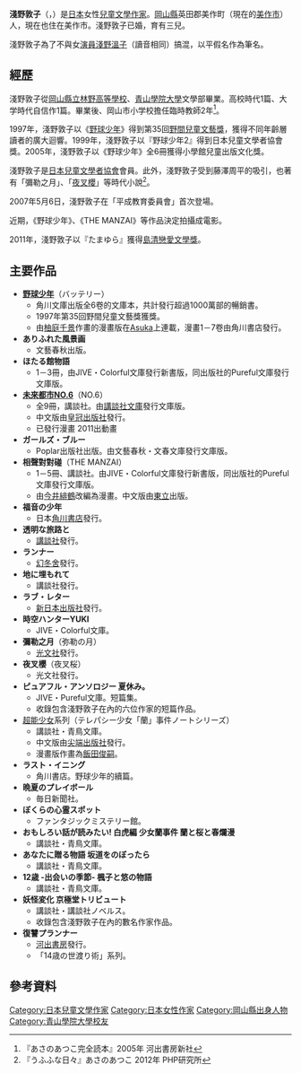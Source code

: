 {{Infobox writer
| name          = あさの あつこ
| romaji        = Asano Atsuko
| pseudonym     = あさの あつこ
| birth_name    = 浅野 敦子
| birth_date    = 
| birth_place   = [[日本|日本]][[岡山縣|岡山縣]]英田郡美作町（現・美作市）
| death_date    = 
| death_place   = 
| occupation    = [[小說家|小說家]]<br />[[兒童文学|兒童文学]]、[[時代小說|時代小說]]作家
| nationality   = 
| period        = 1991年 - 
| genre         = [[兒童文学|兒童文学]]、[[時代小說|時代小說]]
| subject       = 
| movement      = 
| notable_works = 『螢火蟲館物語』<br />『[[野球少年|野球少年]]』
| influences    = [[亞瑟·柯南·道爾|亞瑟·柯南·道爾]]、[[藤澤周平|藤澤周平]]
| awards        = [[野間兒童文藝賞|野間兒童文藝賞]]<br />[[日本兒童文学者協會賞|日本兒童文学者協會賞]]<br />[[小学館兒童出版文化賞|小学館兒童出版文化賞]]
}}{{Japanese|japanese=あさの あつこ|romaji=Asano Atsuko}}
'''淺野敦子'''（{{lang|ja|あさのあつこ}}，{{bd|1954年|9月14日}}）是[[日本|日本]]女性[[兒童文學|兒童文學]][[作家|作家]]。[[岡山縣|岡山縣]]英田郡美作町（現在的[[美作市|美作市]]）人，現在也住在美作市。淺野敦子已婚，育有三兒。

淺野敦子為了不與女[[演員|演員]][[淺野溫子|淺野溫子]]（讀音相同）搞混，以平假名作為筆名。

==經歷==
淺野敦子從[[岡山縣立林野高等學校|岡山縣立林野高等學校]]、[[青山學院大學|青山學院大學]]文學部畢業。高校時代1篇、大学時代自信作1篇。畢業後、岡山市小学校擔任臨時教師2年<ref name="完全読本">『あさのあつこ完全読本』2005年 河出書房新社</ref>。

1997年，淺野敦子以《[[野球少年|野球少年]]》得到第35回[[野間兒童文藝獎|野間兒童文藝獎]]，獲得不同年齡層讀者的廣大迴響。1999年，淺野敦子以『野球少年2』得到日本兒童文學者協會獎。2005年，淺野敦子以《野球少年》全6冊獲得小學館兒童出版文化獎。

淺野敦子是[[日本兒童文學者協會|日本兒童文學者協會]]會員。此外，淺野敦子受到藤澤周平的吸引，也著有「彌勒之月」、「[[夜叉櫻|夜叉櫻]]」等時代小說<ref name="うふふ">『うふふな日々』あさのあつこ 2012年 PHP研究所</ref>。

2007年5月6日，淺野敦子在「平成教育委員會」首次登場。

近期，《野球少年》、《THE MANZAI》等作品決定拍攝成電影。

2011年，淺野敦子以『たまゆら』獲得[[島清戀愛文學獎|島清戀愛文學獎]]。

==主要作品==
*'''[[野球少年|野球少年]]'''（バッテリー）
**角川文庫出版全6卷的文庫本，共計發行超過1000萬部的暢銷書。
**1997年第35回野間兒童文藝獎獲獎。
**由[[柚庭千景|柚庭千景]]作畫的漫畫版在[[Asuka|Asuka]]上連載，漫畫1－7卷由角川書店發行。
*'''ありふれた風景画'''
**文藝春秋出版。
*'''ほたる館物語'''
**1－3冊，由JIVE・Colorful文庫發行新書版，同出版社的Pureful文庫發行文庫版。
*'''[[NO.6|未來都市NO.6]]'''（NO.6）
**全9冊，講談社。由[[講談社文庫|講談社文庫]]發行文庫版。
**中文版由[[皇冠出版社|皇冠出版社]]發行。
**已發行漫畫 2011出動畫
*'''ガールズ・ブルー'''
**Poplar出版社出版。由文藝春秋・文春文庫發行文庫版。
*'''相聲對對碰'''（THE MANZAI）
**1－5冊、講談社。由JIVE・Colorful文庫發行新書版，同出版社的Pureful文庫發行文庫版。
**由[[今井緋鶴|今井緋鶴]]改編為漫畫。中文版由[[東立|東立]]出版。
*'''福音の少年'''
**日本[[角川書店|角川書店]]發行。
*'''透明な旅路と'''
**[[講談社|講談社]]發行。
*'''ランナー'''
**[[幻冬舍|幻冬舍]]發行。
*'''地に埋もれて'''
**講談社發行。
*'''ラブ・レター'''
**[[新日本出版社|新日本出版社]]發行。
*'''時空ハンターYUKI'''
**JIVE・Colorful文庫。
*'''彌勒之月'''（弥勒の月）
**[[光文社|光文社]]發行。
*'''夜叉櫻'''（夜叉桜）
**光文社發行。
*'''ピュアフル・アンソロジー 夏休み。'''
**JIVE・Pureful文庫。短篇集。
**收錄包含淺野敦子在內的六位作家的短篇作品。
*[[超能少女|超能少女]]系列（テレパシー少女「蘭」事件ノートシリーズ）
**講談社・青鳥文庫。
**中文版由[[尖端出版社|尖端出版社]]發行。
**漫畫版作畫為[[飯田俊嗣|飯田俊嗣]]。
*'''ラスト・イニング'''
**角川書店。野球少年的續篇。
*'''晩夏のプレイボール'''
**毎日新聞社。
*'''ぼくらの心霊スポット'''
**ファンタジックミステリー館。
*'''おもしろい話が読みたい! 白虎編 少女蘭事件 蘭と桜と春爛漫'''
**講談社・青鳥文庫。
*'''あなたに贈る物語 坂道をのぼったら'''
**講談社・青鳥文庫。
*'''12歳 -出会いの季節- 楓子と悠の物語'''
**講談社・青鳥文庫。
*'''妖怪変化 京極堂トリビュート'''
**講談社・講談社ノベルス。
**收錄包含淺野敦子在內的數名作家作品。
*'''復讐プランナー'''
**[[河出書房|河出書房]]發行。
**「14歳の世渡り術」系列。

==參考資料==
<references/>

{{DEFAULTSORT:Asano Atsuko}}
[[Category:日本兒童文學作家|Category:日本兒童文學作家]]
[[Category:日本女性作家|Category:日本女性作家]]
[[Category:岡山縣出身人物|Category:岡山縣出身人物]]
[[Category:青山學院大學校友|Category:青山學院大學校友]]